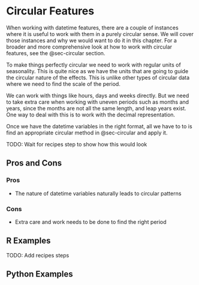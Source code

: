 # Circular Features {#sec-datetime-circular}

When working with datetime features, there are a couple of instances where it is useful to work with them in a purely circular sense. We will cover those instances and why we would want to do it in this chapter. For a broader and more comprehensive look at how to work with circular features, see the @sec-circular section.

To make things perfectly circular we need to work with regular units of seasonality. This is quite nice as we have the units that are going to guide the circular nature of the effects. This is unlike other types of circular data where we need to find the scale of the period.

We can work with things like hours, days and weeks directly. But we need to take extra care when working with uneven periods such as months and years, since the months are not all the same length, and leap years exist. One way to deal with this is to work with the decimal representation.

Once we have the datetime variables in the right format, all we have to to is find an appropriate circular method in @sec-circular and apply it.

TODO: Wait for recipes step to show how this would look

## Pros and Cons

### Pros

- The nature of datetime variables naturally leads to circular patterns

### Cons

- Extra care and work needs to be done to find the right period

## R Examples

TODO: Add recipes steps

## Python Examples

